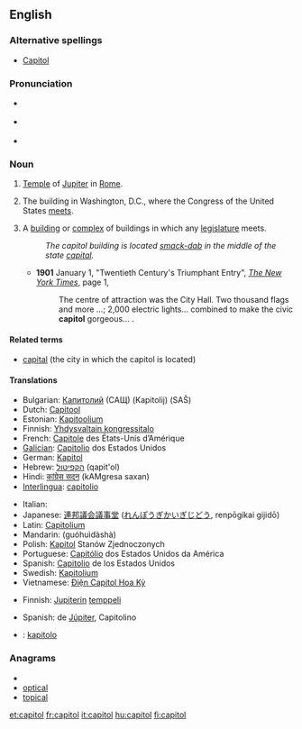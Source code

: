 ==English==

===Alternative spellings===
* {{sense|Washington D.C. building for U.S. Congress}} [[Capitol]] {{italbrac|usually capitalized}}

===Pronunciation===
* {{a|UK}} {{IPA|/ˈkæp.ɪ.təl/}}
* {{a|US}} {{IPA|[ˈkæpɨɾəɫ]}}
* {{homophones|capital}}

===Noun===
{{en-noun}}

# [[Temple]] of [[Jupiter]] in [[Rome]].
# {{rare|_|as lowercase}} The building in Washington, D.C., where the Congress of the United States [[meet]]s.
# A [[building]] or [[complex]] of buildings in which any [[legislature]] meets.
#: ''The capitol building is located [[smack-dab]] in the middle of the state [[capital]].''
#* '''1901''' January 1, "Twentieth Century's Triumphant Entry", ''[[w:The New York Times|The New York Times]]'', page 1,<!--confirmed on microfilm-->
#*: The centre<!--sic--> of attraction was the City Hall. Two thousand flags and more&nbsp;...; 2,000 electric lights... combined to make the civic '''capitol''' gorgeous...&nbsp;.

====Related terms====
* [[capital]] (the city in which the capitol is located)

====Translations====
{{trans-top|the building in Washington, D.C., where the Congress of the United States meets}}
* Bulgarian: [[Капитолий]] (САЩ) (Kapitolij) (SAŜ)
* Dutch: [[Capitool]]
* Estonian: [[Kapitoolium]]
* Finnish: [[Yhdysvaltain kongressitalo]]
* French: [[Capitole]] des États-Unis d’Amérique {{m}}
* [[Galician]]: [[Capitolio]] dos Estados Unidos {{m}}
* German: [[Kapitol]] {{n}}
* Hebrew: [[הקפיטול]] (qapit'ol)
* Hindi: [[कांग्रेस सदन]] (kAMgresa saxan) {{m}}
* [[Interlingua]]: [[capitolio]]
{{trans-mid}}
* Italian: {{t-|it|Campidoglio|m}}
* Japanese: [[連邦議会議事堂]] ([[れんぽうぎかいぎじどう]], renpōgikai gijidō)
* Latin: [[Capitolium]] {{n}}
* Mandarin: {{zh-ts|國會大廈|国会大厦}} (guóhuìdàshà)
* Polish: [[Kapitol]] Stanów Zjednoczonych
* Portuguese: [[Capitólio]] dos Estados Unidos da América {{m}}
* Spanish: [[Capitolio]] de los Estados Unidos {{m}}
* Swedish: [[Kapitolium]]
* Vietnamese: [[Điện Capitol Hoa Kỳ]]
{{trans-bottom}}

{{trans-top|temple of Jupiter in Rome}}
* Finnish: [[Jupiter]]in [[temppeli]]
{{trans-mid}}
* Spanish: {{t+|es|templo|alt=Templo}} de [[Júpiter]], Capitolino
{{trans-bottom}}

{{checktrans-top}}
* {{ttbc|Esperanto}}: [[kapitolo]]
{{checktrans-mid}}
{{checktrans-bottom}}

===Anagrams===
* {{alphagram|acilopt}}
* [[optical#English|optical]]
* [[topical#English|topical]]

[[et:capitol]]
[[fr:capitol]]
[[it:capitol]]
[[hu:capitol]]
[[fi:capitol]]